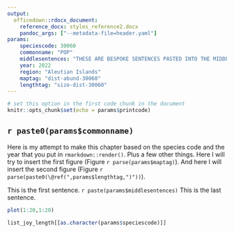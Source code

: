 ```yaml
---
output:
  officedown::rdocx_document: 
    reference_docx: styles_reference2.docx
    pandoc_args: ["--metadata-file=header.yaml"]
params:
    speciescode: 30060
    commonname: "POP"
    middlesentences: "THESE ARE BESPOKE SENTENCES PASTED INTO THE MIDDLE OF THE BLURB"
    year: 2022
    region: "Aleutian Islands"
    maptag: "dist-abund-30060"
    lengthtag: "size-dist-30060"
---
```


```r
# set this option in the first code chunk in the document
knitr::opts_chunk$set(echo = params$printcode)
```

## `r paste0(params$commonname)`
Here is my attempt to make this chapter based on the species code and the year that you put in `rmarkdown::render()`. Plus a few other things. Here I will try to insert the first figure (Figure `r parse(params$maptag)`). And here I will insert the second figure (Figure `r parse(paste0(\@ref(",params$lengthtag,")"))`). 

This is the first sentence. `r paste(params$middlesentences)`
This is the last sentence.

```r
plot(1:20,1:20)
```


```r
list_joy_length[[as.character(params$speciescode)]]
```
